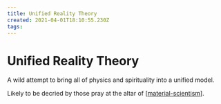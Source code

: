 ```yaml
---
title: Unified Reality Theory
created: 2021-04-01T18:10:55.230Z
tags:
---
```


# Unified Reality Theory

A wild attempt to bring all of physics and spirituality into a unified model.

Likely to be decried by those pray at the altar of [[material-scientism]].

[//begin]: # "Autogenerated link references for markdown compatibility"
[material-scientism]: material-scientism "Material Scientism"
[//end]: # "Autogenerated link references"